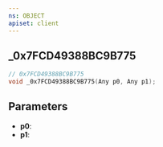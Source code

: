 ```yaml
---
ns: OBJECT
apiset: client
---
```

## _0x7FCD49388BC9B775

```c
// 0x7FCD49388BC9B775
void _0x7FCD49388BC9B775(Any p0, Any p1);
```


## Parameters
* **p0**:
* **p1**: